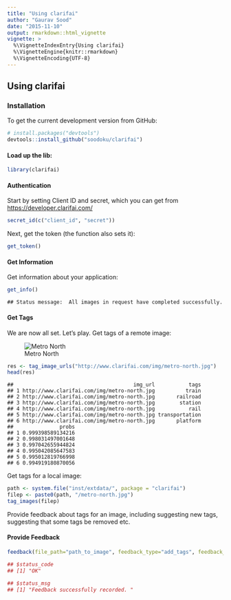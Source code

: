```yaml
---
title: "Using clarifai"
author: "Gaurav Sood"
date: "2015-11-10"
output: rmarkdown::html_vignette
vignette: >
  %\VignetteIndexEntry{Using clarifai}
  %\VignetteEngine{knitr::rmarkdown}
  %\VignetteEncoding{UTF-8}
---
```


## Using clarifai

### Installation

To get the current development version from GitHub:


```r
# install.packages("devtools")
devtools::install_github("soodoku/clarifai")
```

#### Load up the lib:

```r
library(clarifai)
```

#### Authentication

Start by setting Client ID and secret, which you can get from [https://developer.clarifai.com/](https://developer.clarifai.com/)

```r
secret_id(c("client_id", "secret"))
```

Next, get the token (the function also sets it):

```r
get_token()
```

#### Get Information

Get information about your application:

```r
get_info()
```

```
## Status message:  All images in request have completed successfully.
```

#### Get Tags

We are now all set. Let's play. Get tags of a remote image:

![Metro North](http://www.clarifai.com/img/metro-north.jpg)

```r
res <- tag_image_urls("http://www.clarifai.com/img/metro-north.jpg")
head(res)
```

```
##                                       img_url           tags
## 1 http://www.clarifai.com/img/metro-north.jpg          train
## 2 http://www.clarifai.com/img/metro-north.jpg       railroad
## 3 http://www.clarifai.com/img/metro-north.jpg        station
## 4 http://www.clarifai.com/img/metro-north.jpg           rail
## 5 http://www.clarifai.com/img/metro-north.jpg transportation
## 6 http://www.clarifai.com/img/metro-north.jpg       platform
##               probs
## 1 0.999398589134216
## 2 0.998031497001648
## 3 0.997042655944824
## 4 0.995042085647583
## 5 0.995012819766998
## 6 0.994919180870056
```

Get tags for a local image:

```r
path <- system.file("inst/extdata/", package = "clarifai")
filep <- paste0(path, "/metro-north.jpg")
tag_images(filep)
```

Provide feedback about tags for an image, including suggesting new tags, suggesting that some tags be removed etc. 

#### Provide Feedback


```r
feedback(file_path="path_to_image", feedback_type="add_tags", feedback_value="suggested_tag")

## $status_code
## [1] "OK"

## $status_msg
## [1] "Feedback successfully recorded. "
```
